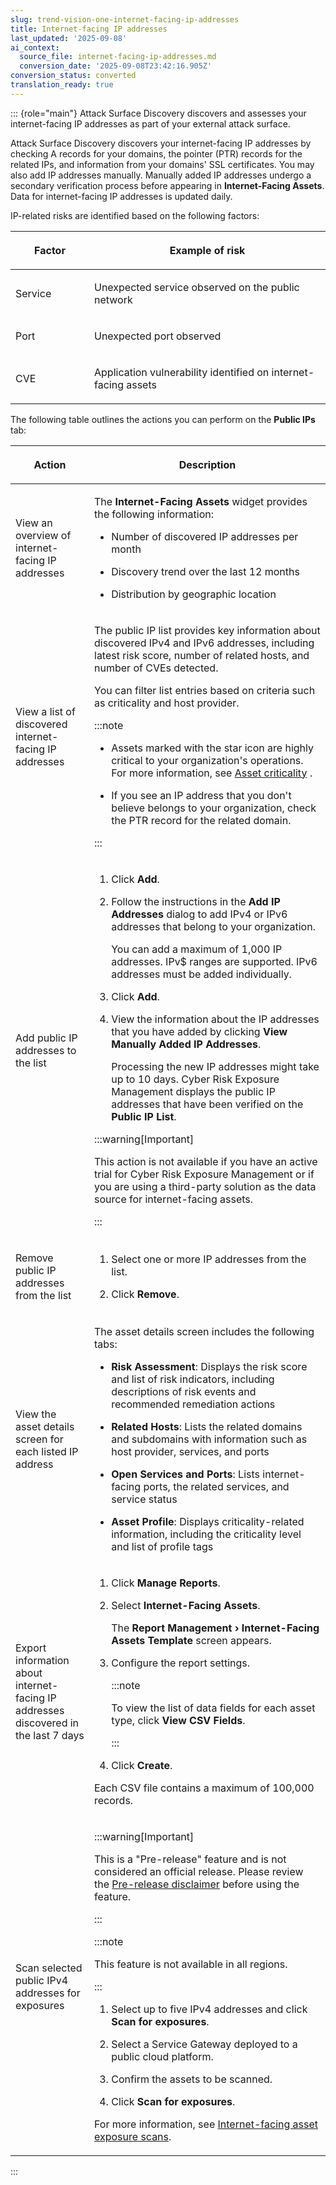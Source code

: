 ```yaml
---
slug: trend-vision-one-internet-facing-ip-addresses
title: Internet-facing IP addresses
last_updated: '2025-09-08'
ai_context:
  source_file: internet-facing-ip-addresses.md
  conversion_date: '2025-09-08T23:42:16.905Z'
conversion_status: converted
translation_ready: true
---
```


::: {role="main"}
Attack Surface Discovery discovers and assesses your internet-facing IP addresses as part of your external attack surface.

Attack Surface Discovery discovers your internet-facing IP addresses by checking A records for your domains, the pointer (PTR) records for the related IPs, and information from your domains' SSL certificates. You may also add IP addresses manually. Manually added IP addresses undergo a secondary verification process before appearing in **Internet-Facing Assets**. Data for internet-facing IP addresses is updated daily.

IP-related risks are identified based on the following factors:

<table>
<colgroup>
<col style="width: 25%" />
<col style="width: 75%" />
</colgroup>
<thead>
<tr>
<th><p>Factor</p></th>
<th><p>Example of risk</p></th>
</tr>
</thead>
<tbody>
<tr>
<td><p>Service</p></td>
<td><p>Unexpected service observed on the public network</p></td>
</tr>
<tr>
<td><p>Port</p></td>
<td><p>Unexpected port observed</p></td>
</tr>
<tr>
<td><p>CVE</p></td>
<td><p>Application vulnerability identified on internet-facing assets</p></td>
</tr>
</tbody>
</table>

The following table outlines the actions you can perform on the **Public IPs** tab:

<table>
<colgroup>
<col style="width: 25%" />
<col style="width: 75%" />
</colgroup>
<thead>
<tr>
<th><p>Action</p></th>
<th><p>Description</p></th>
</tr>
</thead>
<tbody>
<tr>
<td><p>View an overview of internet-facing IP addresses</p></td>
<td><p>The <strong>Internet-Facing Assets</strong> widget provides the following information:</p>
<ul>
<li><p>Number of discovered IP addresses per month</p></li>
<li><p>Discovery trend over the last 12 months</p></li>
<li><p>Distribution by geographic location</p></li>
</ul></td>
</tr>
<tr>
<td><p>View a list of discovered internet-facing IP addresses</p></td>
<td><p>The public IP list provides key information about discovered IPv4 and IPv6 addresses, including latest risk score, number of related hosts, and number of CVEs detected.</p>
<p>You can filter list entries based on criteria such as criticality and host provider.</p>


:::note

<ul>
<li><p>Assets marked with the star icon are highly critical to your organization's operations. For more information, see <a href="trend-vision-one-asset-criticality">Asset criticality</a> .</p></li>
<li><p>If you see an IP address that you don't believe belongs to your organization, check the PTR record for the related domain.</p></li>
</ul>


:::

</td>
</tr>
<tr>
<td><p>Add public IP addresses to the list</p></td>
<td><ol>
<li><p>Click <strong>Add</strong>.</p></li>
<li><p>Follow the instructions in the <strong>Add IP Addresses</strong> dialog to add IPv4 or IPv6 addresses that belong to your organization.</p>
<p>You can add a maximum of 1,000 IP addresses. IPv$ ranges are supported. IPv6 addresses must be added individually.</p></li>
<li><p>Click <strong>Add</strong>.</p></li>
<li><p>View the information about the IP addresses that you have added by clicking <strong>View Manually Added IP Addresses</strong>.</p>
<p>Processing the new IP addresses might take up to 10 days. Cyber Risk Exposure Management displays the public IP addresses that have been verified on the <strong>Public IP List</strong>.</p></li>
</ol>


:::warning[Important]

<p>This action is not available if you have an active trial for Cyber Risk Exposure Management or if you are using a third-party solution as the data source for internet-facing assets.</p>


:::

</td>
</tr>
<tr>
<td><p>Remove public IP addresses from the list</p></td>
<td><ol>
<li><p>Select one or more IP addresses from the list.</p></li>
<li><p>Click <strong>Remove</strong>.</p></li>
</ol></td>
</tr>
<tr>
<td><p>View the asset details screen for each listed IP address</p></td>
<td><p>The asset details screen includes the following tabs:</p>
<ul>
<li><p><strong>Risk Assessment</strong>: Displays the risk score and list of risk indicators, including descriptions of risk events and recommended remediation actions</p></li>
<li><p><strong>Related Hosts</strong>: Lists the related domains and subdomains with information such as host provider, services, and ports</p></li>
<li><p><strong>Open Services and Ports</strong>: Lists internet-facing ports, the related services, and service status</p></li>
<li><p><strong>Asset Profile</strong>: Displays criticality-related information, including the criticality level and list of profile tags</p></li>
</ul></td>
</tr>
<tr>
<td><p>Export information about internet-facing IP addresses discovered in the last 7 days</p></td>
<td><ol>
<li><p>Click <strong>Manage Reports</strong>.</p></li>
<li><p>Select <strong>Internet-Facing Assets</strong>.</p>
<p>The <strong>Report Management › Internet-Facing Assets Template</strong> screen appears.</p></li>
<li><p>Configure the report settings.</p>


:::note

<p>To view the list of data fields for each asset type, click <strong>View CSV Fields</strong>.</p>


:::

</li>
<li><p>Click <strong>Create</strong>.</p></li>
</ol>
<p>Each CSV file contains a maximum of 100,000 records.</p></td>
</tr>
<tr>
<td><p>Scan selected public IPv4 addresses for exposures</p></td>
<td>

:::warning[Important]

<p>This is a "Pre-release" feature and is not considered an official release. Please review the <a href="trend-vision-one-pre-release-disclaimer">Pre-release disclaimer</a> before using the feature.</p>


:::




:::note

<p>This feature is not available in all regions.</p>


:::


<ol>
<li><p>Select up to five IPv4 addresses and click <strong>Scan for exposures</strong>.</p></li>
<li><p>Select a Service Gateway deployed to a public cloud platform.</p></li>
<li><p>Confirm the assets to be scanned.</p></li>
<li><p>Click <strong>Scan for exposures</strong>.</p></li>
</ol>
<p>For more information, see <a href="trend-vision-one-internet-facing-asset-scan">Internet-facing asset exposure scans</a>.</p></td>
</tr>
</tbody>
</table>
:::
